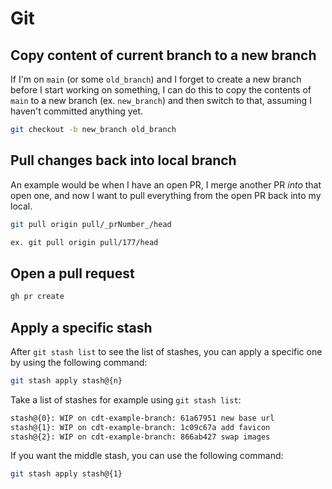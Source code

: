 # Git

## Copy content of current branch to a new branch

If I'm on `main` (or some `old_branch`) and I forget to create a new branch before I start working on something, I can do this to copy the contents of `main` to a new branch (ex. `new_branch`) and then switch to that, assuming I haven't committed anything yet.

```bash copy
git checkout -b new_branch old_branch
```

## Pull changes back into local branch

An example would be when I have an open PR, I merge another PR _into_ that open one, and now I want to pull everything from the open PR back into my local.

```bash {3}
git pull origin pull/_prNumber_/head

ex. git pull origin pull/177/head
```

## Open a pull request

```bash copy
gh pr create
```

## Apply a specific stash

After `git stash list` to see the list of stashes, you can apply a specific one by using the following command:

```bash {3} copy
git stash apply stash@{n}
```

Take a list of stashes for example using `git stash list`:

```bash {2}
stash@{0}: WIP on cdt-example-branch: 61a67951 new base url
stash@{1}: WIP on cdt-example-branch: 1c09c67a add favicon
stash@{2}: WIP on cdt-example-branch: 866ab427 swap images
```

If you want the middle stash, you can use the following command:

```bash
git stash apply stash@{1}
```
